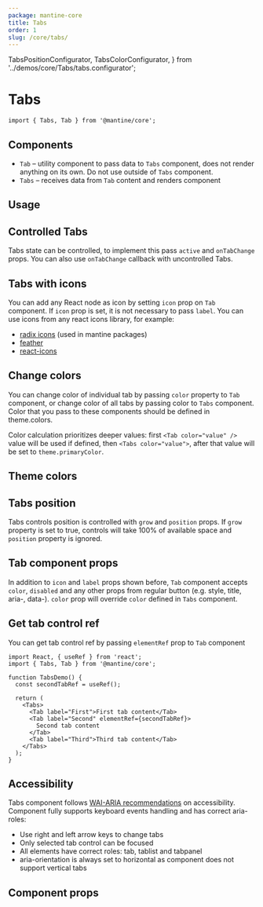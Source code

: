 ```yaml
---
package: mantine-core
title: Tabs
order: 1
slug: /core/tabs/
---
```


  TabsPositionConfigurator,
  TabsColorConfigurator,
} from '../demos/core/Tabs/tabs.configurator';

# Tabs

<PageHeader source="mantine-core/src/Tabs/Tabs.tsx" docs="core/Tabs.mdx" package="@mantine/core" />

```tsx
import { Tabs, Tab } from '@mantine/core';
```

## Components

- `Tab` – utility component to pass data to `Tabs` component, does not render anything on its own. Do not use outside of `Tabs` component.
- `Tabs` – receives data from `Tab` content and renders component

## Usage

<TabsSimpleDemo />

## Controlled Tabs

Tabs state can be controlled, to implement this pass `active` and `onTabChange` props.
You can also use `onTabChange` callback with uncontrolled Tabs.

<TabsControlledDemo />

## Tabs with icons

You can add any React node as icon by setting `icon` prop on `Tab` component.
If `icon` prop is set, it is not necessary to pass `label`. You can use icons from any react icons library, for example:

- [radix icons](https://icons.modulz.app/) (used in mantine packages)
- [feather](https://feathericons.com/)
- [react-icons](https://react-icons.github.io/react-icons)

<TabsIconDemo />

## Change colors

You can change color of individual tab by passing `color` property to `Tab` component,
or change color of all tabs by passing color to `Tabs` component.
Color that you pass to these components should be defined in <GatsbyLink to="/pages/theming/">theme.colors</GatsbyLink>.

Color calculation prioritizes deeper values: first `<Tab color="value" />` value will be used if defined, then `<Tabs color="value">`, after that value will be set to `theme.primaryColor`.

<TabsColorDemo />

## Theme colors

<TabsColorConfigurator />

## Tabs position

Tabs controls position is controlled with `grow` and `position` props.
If `grow` property is set to true, controls will take 100% of available space
and `position` property is ignored.

<TabsPositionConfigurator />

## Tab component props

In addition to `icon` and `label` props shown before,
`Tab` component accepts `color`, `disabled` and any other props from regular button (e.g. style, title, aria-, data-).
`color` prop will override `color` defined in `Tabs` component.

<TabsTabPropsDemo />

## Get tab control ref

You can get tab control ref by passing `elementRef` prop to `Tab` component

```tsx
import React, { useRef } from 'react';
import { Tabs, Tab } from '@mantine/core';

function TabsDemo() {
  const secondTabRef = useRef();

  return (
    <Tabs>
      <Tab label="First">First tab content</Tab>
      <Tab label="Second" elementRef={secondTabRef}>
        Second tab content
      </Tab>
      <Tab label="Third">Third tab content</Tab>
    </Tabs>
  );
}
```

## Accessibility

Tabs component follows [WAI-ARIA recommendations](https://www.w3.org/TR/wai-aria-practices/examples/tabs/tabs-2/tabs.html) on accessibility.
Component fully supports keyboard events handling and has correct aria-roles:

- Use right and left arrow keys to change tabs
- Only selected tab control can be focused
- All elements have correct roles: tab, tablist and tabpanel
- aria-orientation is always set to horizontal as component does not support vertical tabs

## Component props

<PropsTable component="Tabs" />
